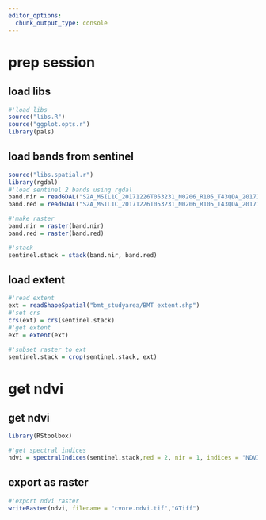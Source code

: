 ```yaml
---
editor_options: 
  chunk_output_type: console
---
```


# prep session

## load libs
```r
#'load libs
source("libs.R")
source("ggplot.opts.r")
library(pals)
```


## load bands from sentinel

```r
source("libs.spatial.r")
library(rgdal)
#'load sentinel 2 bands using rgdal
band.nir = readGDAL("S2A_MSIL1C_20171226T053231_N0206_R105_T43QDA_20171228T153909.SAFE/GRANULE/L1C_T43QDA_A013115_20171226T054142/IMG_DATA/T43QDA_20171226T053231_B08.jp2")
band.red = readGDAL("S2A_MSIL1C_20171226T053231_N0206_R105_T43QDA_20171228T153909.SAFE/GRANULE/L1C_T43QDA_A013115_20171226T054142/IMG_DATA/T43QDA_20171226T053231_B04.jp2")

#'make raster
band.nir = raster(band.nir)
band.red = raster(band.red)

#'stack
sentinel.stack = stack(band.nir, band.red)
```

## load extent

```r
#'read extent
ext = readShapeSpatial("bmt_studyarea/BMT extent.shp")
#'set crs
crs(ext) = crs(sentinel.stack)
#'get extent
ext = extent(ext)

#'subset raster to ext
sentinel.stack = crop(sentinel.stack, ext)
```


# get ndvi

## get ndvi
```r
library(RStoolbox)

#'get spectral indices
ndvi = spectralIndices(sentinel.stack,red = 2, nir = 1, indices = "NDVI")

```

## export as raster
```r
#'export ndvi raster
writeRaster(ndvi, filename = "cvore.ndvi.tif","GTiff")
```

